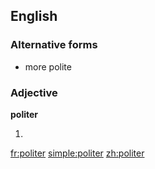 ==English==

===Alternative forms===
*more polite

===Adjective===
'''politer'''

# {{comparative of|[[polite]]}}

[[fr:politer]]
[[simple:politer]]
[[zh:politer]]